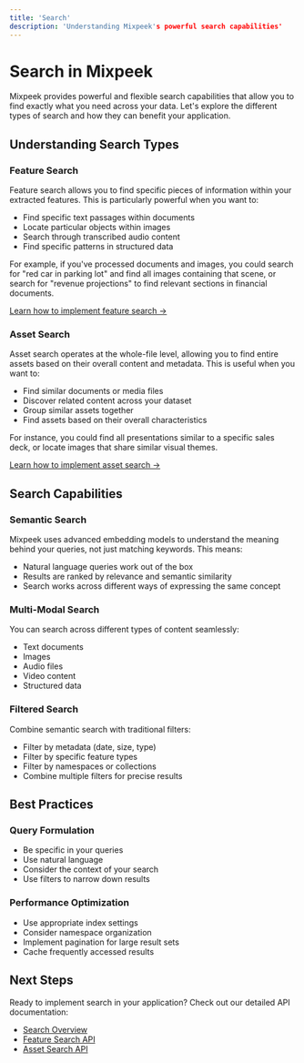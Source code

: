 ```yaml
---
title: 'Search'
description: 'Understanding Mixpeek's powerful search capabilities'
---
```


# Search in Mixpeek

Mixpeek provides powerful and flexible search capabilities that allow you to find exactly what you need across your data. Let's explore the different types of search and how they can benefit your application.

## Understanding Search Types

### Feature Search

Feature search allows you to find specific pieces of information within your extracted features. This is particularly powerful when you want to:

- Find specific text passages within documents
- Locate particular objects within images
- Search through transcribed audio content
- Find specific patterns in structured data

For example, if you've processed documents and images, you could search for "red car in parking lot" and find all images containing that scene, or search for "revenue projections" to find relevant sections in financial documents.

[Learn how to implement feature search →](/api-reference/search/feature-search)

### Asset Search

Asset search operates at the whole-file level, allowing you to find entire assets based on their overall content and metadata. This is useful when you want to:

- Find similar documents or media files
- Discover related content across your dataset
- Group similar assets together
- Find assets based on their overall characteristics

For instance, you could find all presentations similar to a specific sales deck, or locate images that share similar visual themes.

[Learn how to implement asset search →](/api-reference/search/asset-search)

## Search Capabilities

### Semantic Search

Mixpeek uses advanced embedding models to understand the meaning behind your queries, not just matching keywords. This means:

- Natural language queries work out of the box
- Results are ranked by relevance and semantic similarity
- Search works across different ways of expressing the same concept

### Multi-Modal Search

You can search across different types of content seamlessly:

- Text documents
- Images
- Audio files
- Video content
- Structured data

### Filtered Search

Combine semantic search with traditional filters:

- Filter by metadata (date, size, type)
- Filter by specific feature types
- Filter by namespaces or collections
- Combine multiple filters for precise results

## Best Practices

### Query Formulation

- Be specific in your queries
- Use natural language
- Consider the context of your search
- Use filters to narrow down results

### Performance Optimization

- Use appropriate index settings
- Consider namespace organization
- Implement pagination for large result sets
- Cache frequently accessed results

## Next Steps

Ready to implement search in your application? Check out our detailed API documentation:

- [Search Overview](/api-reference/search/overview)
- [Feature Search API](/api-reference/search/feature-search)
- [Asset Search API](/api-reference/search/asset-search)
